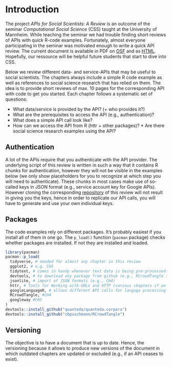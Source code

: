 
# Introduction
The project *APIs for Social Scientists: A Review* is an outcome of the seminar *Computational Social Science* (CSS) taught at the University of Mannheim. While teaching the seminar we had trouble finding short reviews of APIs with quick R-code examples. Fortunately, almost everyone participating in the seminar was motivated enough to write a quick API review. The current document is available in PDF on [OSF](link) and as [HTML](github-link). Hopefully, our ressource will be helpful future students that start to dive into CSS.

Below we review different data- and service-APIs that may be useful to social scientists. The chapters always include a simple R code example as well as references to social science research that has relied on them. The idea is to provide short reviews of max. 10 pages for the corresponding API with code to get you started. Each chapter follows a systematic set of questions: 

* What data/service is provided by the API? (+ who provides it?)
* What are the prerequisites to access the API (e.g., authentication)? 
* What does a simple API call look like? 
* How can we access the API from R (httr + other packages)? * Are there social science research examples using the API?

## Authentication
A lot of the APIs require that you authenticate with the API provider. The underlying script of this review is written in such a way that it contains R chunks for authentication, however they will not be visible in the examples below (we only show placeholders for you to recognize at which step you will need to authenticate). These chunks in most cases make use of so-called keys in JSON format (e.g., service account key for Google APIs). However cloning the corresponding [repository]("https://github.com/paulcbauer/apis_for_social_scientists_a_review") of this review will not result in giving you the keys, hence in order to replicate our API calls, you will have to generate and use your own individual keys.

<!--As a consequence we can not make the corresponding [github repository public](https://github.com/paulcbauer/apis_for_social_scientists_a_review).-->


## Packages
The code examples rely on different packages. It's probably easiest if you install all of them in one go. The `p_load()` function (`pacman` package) checks whether packages are installed. If not they are installed and loaded.

<!-- add all used packages -->

```r
library(pacman)
pacman::p_load(
  tidyverse, # needed for almost any chapter in this review
  ggplot2, # e.g. CH5
  tidytext, # comes in handy whenever text data is being pre-processed (CH2)
  devtools, # to download any package from github (e.g., RCrowdTangle in CH4)
  jsonlite, # import of JSON formats (e.g., CH4)
  httr, # Tools for Working with URLs and HTTP (various chapters if an API call can me made via URL)
  googleLanguageR, # allows different API calls for languga processing (CH2, CH3)
  RCrowdTangle, #CH4
  googleway #CH5
)
devtools::install_github("quanteda/quanteda.corpora")
devtools::install_github("cbpuschmann/RCrowdTangle")
```

## Versioning
The objective is to have a document that is up to date. Hence, the versioning because it allows to produce new versions of the document in which outdated chapters are updated or excluded (e.g., if an API ceases to exist).



<!--
* Data vs. machine learning APIS
* Problem of replicability for ML APIs
-->